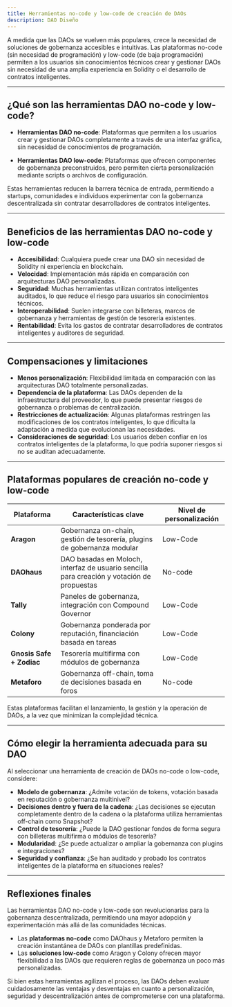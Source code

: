 ```yaml
---
title: Herramientas no-code y low-code de creación de DAOs
description: DAO Diseño
---
```


A medida que las DAOs se vuelven más populares, crece la necesidad de soluciones de gobernanza accesibles e intuitivas. Las plataformas no-code (sin necesidad de programación) y low-code (de baja programación) permiten a los usuarios sin conocimientos técnicos crear y gestionar DAOs sin necesidad de una amplia experiencia en Solidity o el desarrollo de contratos inteligentes.

---

## ¿Qué son las herramientas DAO no-code y low-code?

- **Herramientas DAO no-code**: Plataformas que permiten a los usuarios crear y gestionar DAOs completamente a través de una interfaz gráfica, sin necesidad de conocimientos de programación.

- **Herramientas DAO low-code**: Plataformas que ofrecen componentes de gobernanza preconstruidos, pero permiten cierta personalización mediante scripts o archivos de configuración.

Estas herramientas reducen la barrera técnica de entrada, permitiendo a startups, comunidades e individuos experimentar con la gobernanza descentralizada sin contratar desarrolladores de contratos inteligentes.

---

## Beneficios de las herramientas DAO no-code y low-code

- **Accesibilidad**: Cualquiera puede crear una DAO sin necesidad de Solidity ni experiencia en blockchain. 
- **Velocidad**: Implementación más rápida en comparación con arquitecturas DAO personalizadas.
- **Seguridad**: Muchas herramientas utilizan contratos inteligentes auditados, lo que reduce el riesgo para usuarios sin conocimientos técnicos.
- **Interoperabilidad**: Suelen integrarse con billeteras, marcos de gobernanza y herramientas de gestión de tesorería existentes.
- **Rentabilidad**: Evita los gastos de contratar desarrolladores de contratos inteligentes y auditores de seguridad.

---

## Compensaciones y limitaciones

- **Menos personalización**: Flexibilidad limitada en comparación con las arquitecturas DAO totalmente personalizadas.
- **Dependencia de la plataforma**: Las DAOs dependen de la infraestructura del proveedor, lo que puede presentar riesgos de gobernanza o problemas de centralización.
- **Restricciones de actualización**: Algunas plataformas restringen las modificaciones de los contratos inteligentes, lo que dificulta la adaptación a medida que evolucionan las necesidades.
- **Consideraciones de seguridad**: Los usuarios deben confiar en los contratos inteligentes de la plataforma, lo que podría suponer riesgos si no se auditan adecuadamente.

---

## Plataformas populares de creación no-code y low-code

| **Plataforma** | **Características clave** | **Nivel de personalización** |
|-------------|---------------------------------|----------------------------|
| **Aragon** | Gobernanza on-chain, gestión de tesorería, plugins de gobernanza modular | Low-Code |
| **DAOhaus** | DAO basadas en Moloch, interfaz de usuario sencilla para creación y votación de propuestas | No-code |
| **Tally** | Paneles de gobernanza, integración con Compound Governor | Low-Code |
| **Colony** | Gobernanza ponderada por reputación, financiación basada en tareas | Low-Code |
| **Gnosis Safe + Zodiac** | Tesorería multifirma con módulos de gobernanza | Low-Code |
| **Metaforo** | Gobernanza off-chain, toma de decisiones basada en foros | No-code |

Estas plataformas facilitan el lanzamiento, la gestión y la operación de DAOs, a la vez que minimizan la complejidad técnica.

---

## Cómo elegir la herramienta adecuada para su DAO

Al seleccionar una herramienta de creación de DAOs no-code o low-code, considere:

- **Modelo de gobernanza**: ¿Admite votación de tokens, votación basada en reputación o gobernanza multinivel?
- **Decisiones dentro y fuera de la cadena**: ¿Las decisiones se ejecutan completamente dentro de la cadena o la plataforma utiliza herramientas off-chain como Snapshot?
- **Control de tesorería**: ¿Puede la DAO gestionar fondos de forma segura con billeteras multifirma o módulos de tesorería?
- **Modularidad**: ¿Se puede actualizar o ampliar la gobernanza con plugins e integraciones?
- **Seguridad y confianza**: ¿Se han auditado y probado los contratos inteligentes de la plataforma en situaciones reales?

---

## Reflexiones finales

Las herramientas DAO no-code y low-code son revolucionarias para la gobernanza descentralizada, permitiendo una mayor adopción y experimentación más allá de las comunidades técnicas.

- Las **plataformas no-code** como DAOhaus y Metaforo permiten la creación instantánea de DAOs con plantillas predefinidas.
- Las **soluciones low-code** como Aragon y Colony ofrecen mayor flexibilidad a las DAOs que requieren reglas de gobernanza un poco más personalizadas.

Si bien estas herramientas agilizan el proceso, las DAOs deben evaluar cuidadosamente las ventajas y desventajas en cuanto a personalización, seguridad y descentralización antes de comprometerse con una plataforma.
